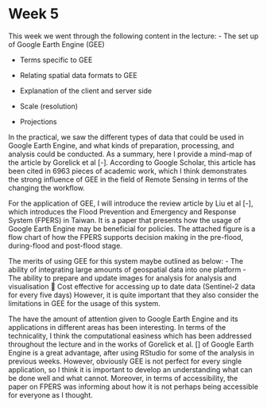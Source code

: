 # Week 5

This week we went through the following content in the lecture: - The set up of Google Earth Engine (GEE)

-   Terms specific to GEE

-   Relating spatial data formats to GEE

-   Explanation of the client and server side

-   Scale (resolution)

-   Projections

In the practical, we saw the different types of data that could be used in Google Earth Engine, and what kinds of preparation, processing, and analysis could be conducted. As a summary, here I provide a mind-map of the article by Gorelick et al \[-\]. According to Google Scholar, this article has been cited in 6963 pieces of academic work, which I think demonstrates the strong influence of GEE in the field of Remote Sensing in terms of the changing the workflow.

For the application of GEE, I will introduce the review article by Liu et al \[-\], which introduces the Flood Prevention and Emergency and Response System (FPERS) in Taiwan. It is a paper that presents how the usage of Google Earth Engine may be beneficial for policies. The attached figure is a flow chart of how the FPERS supports decision making in the pre-flood, during-flood and post-flood stage.

The merits of using GEE for this system maybe outlined as below: - The ability of integrating large amounts of geospatial data into one platform - The ability to prepare and update images for analysis for analysis and visualisation  Cost effective for accessing up to date data (Sentinel-2 data for every five days) However, it is quite important that they also consider the limitations in GEE for the usage of this system.

The have the amount of attention given to Google Earth Engine and its applications in different areas has been interesting. In terms of the technicality, I think the computational easiness which has been addressed throughout the lecture and in the works of Gorelick et al. \[\] of Google Earth Engine is a great advantage, after using RStudio for some of the analysis in previous weeks. However, obviously GEE is not perfect for every single application, so I think it is important to develop an understanding what can be done well and what cannot. Moreover, in terms of accessibility, the paper on FPERS was informing about how it is not perhaps being accessible for everyone as I thought.
